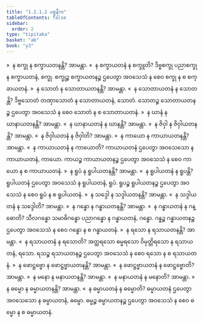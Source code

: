 ```yaml
---
title: "1.2.1.2 ပစ္စနီက"
tableOfContents: false
sidebar:
  order: 2
type: "tipitaka"
basket: "ab"
book: "y3"
---
```



<DynamicBreadcrumb />

<Division number="11" book="y3" e="ch" v="33" p="76">

<Paragraph number="216" book="y3">
»  န စက္ခု န စက္ခာယတနန္တိ? အာမန္တာ.
</Paragraph>

<Paragraph number="217" book="y3">
«  န စက္ခာယတနံ န စက္ခူတိ?
</Paragraph>

<Paragraph number="218" book="y3">
ဒိဗ္ဗစက္ခု ပညာစက္ခု န စက္ခာယတနံ, စက္ခု. စက္ခုဉ္စ စက္ခာယတနဉ္စ ဌပေတွာ အဝသေသံ န စေဝ စက္ခု န စ စက္ခာယတနံ.
</Paragraph>

<Paragraph number="219" book="y3">
»  န သောတံ န သောတာယတနန္တိ? အာမန္တာ.
</Paragraph>

<Paragraph number="220" book="y3">
«  န သောတာယတနံ န သောတန္တိ?
</Paragraph>

<Paragraph number="221" book="y3">
ဒိဗ္ဗသောတံ တဏှာသောတံ န သောတာယတနံ, သောတံ. သောတဉ္စ သောတာယတနဉ္စ ဌပေတွာ အဝသေသံ န စေဝ သောတံ န စ သောတာယတနံ.
</Paragraph>

<Paragraph number="222" book="y3">
»  န ဃာနံ န ဃာနာယတနန္တိ? အာမန္တာ.
</Paragraph>

<Paragraph number="223" book="y3">
«  န ဃာနာယတနံ န ဃာနန္တိ? အာမန္တာ.
</Paragraph>

<Paragraph number="224" book="y3">
»  န ဇိဝှါ န ဇိဝှါယတနန္တိ? အာမန္တာ.
</Paragraph>

<Paragraph number="225" book="y3">
«  န ဇိဝှါယတနံ န ဇိဝှါတိ? အာမန္တာ.
</Paragraph>

<Paragraph number="226" book="y3">
»  န ကာယော န ကာယာယတနန္တိ? အာမန္တာ.
</Paragraph>

<Paragraph number="227" book="y3">
«  န ကာယာယတနံ န ကာယောတိ?
</Paragraph>

<Paragraph number="228" book="y3">
ကာယာယတနံ ဌပေတွာ အဝသေသော န ကာယာယတနံ, ကာယော. ကာယဉ္စ ကာယာယတနဉ္စ ဌပေတွာ အဝသေသံ န စေဝ ကာယော န စ ကာယာယတနံ.
</Paragraph>

<Paragraph number="229" book="y3">
»  န ရူပံ န ရူပါယတနန္တိ? အာမန္တာ.
</Paragraph>

<Paragraph number="230" book="y3">
«  န ရူပါယတနံ န ရူပန္တိ?
</Paragraph>

<Paragraph number="231" book="y3">
ရူပါယတနံ ဌပေတွာ အဝသေသံ န ရူပါယတနံ, ရူပံ. ရူပဉ္စ ရူပါယတနဉ္စ ဌပေတွာ အဝသေသံ န စေဝ ရူပံ န စ ရူပါယတနံ.
</Paragraph>

<Paragraph number="232" book="y3">
»  န သဒ္ဒေါ န သဒ္ဒါယတနန္တိ? အာမန္တာ.
</Paragraph>

<Paragraph number="233" book="y3">
«  န သဒ္ဒါယတနံ န သဒ္ဒေါတိ? အာမန္တာ.
</Paragraph>

<Paragraph number="234" book="y3">
»  န ဂန္ဓော န ဂန္ဓာယတနန္တိ? အာမန္တာ.
</Paragraph>

<Paragraph number="235" book="y3">
«  န ဂန္ဓာယတနံ န ဂန္ဓောတိ?
</Paragraph>

<Paragraph number="236" book="y3">
သီလဂန္ဓော သမာဓိဂန္ဓော ပညာဂန္ဓော န ဂန္ဓာယတနံ, ဂန္ဓော. ဂန္ဓဉ္စ ဂန္ဓာယတနဉ္စ ဌပေတွာ အဝသေသံ န စေဝ ဂန္ဓော န စ ဂန္ဓာယတနံ.
</Paragraph>

<Paragraph number="237" book="y3">
»  န ရသော န ရသာယတနန္တိ? အာမန္တာ.
</Paragraph>

<Paragraph number="238" book="y3">
«  န ရသာယတနံ န ရသောတိ?
</Paragraph>

<Paragraph number="239" book="y3">
အတ္ထရသော ဓမ္မရသော ဝိမုတ္တိရသော န ရသာယတနံ, ရသော. ရသဉ္စ ရသာယတနဉ္စ ဌပေတွာ အဝသေသံ န စေဝ ရသော န စ ရသာယတနံ.
</Paragraph>

<Paragraph number="240" book="y3">
»  န ဖောဋ္ဌဗ္ဗော န ဖောဋ္ဌဗ္ဗာယတနန္တိ? အာမန္တာ.
</Paragraph>

<Paragraph number="241" book="y3">
«  န ဖောဋ္ဌဗ္ဗာယတနံ န ဖောဋ္ဌဗ္ဗောတိ? အာမန္တာ.
</Paragraph>

<Paragraph number="242" book="y3">
»  န မနော န မနာယတနန္တိ? အာမန္တာ.
</Paragraph>

<Paragraph number="243" book="y3">
«  န မနာယတနံ န မနောတိ? အာမန္တာ.
</Paragraph>

<Paragraph number="244" book="y3">
»  န ဓမ္မော န ဓမ္မာယတနန္တိ? အာမန္တာ.
</Paragraph>

<Paragraph number="245" book="y3">
«  န ဓမ္မာယတနံ န ဓမ္မောတိ?
</Paragraph>

<Paragraph number="246" book="y3">
ဓမ္မာယတနံ ဌပေတွာ အဝသေသော န ဓမ္မာယတနံ, ဓမ္မော. ဓမ္မဉ္စ ဓမ္မာယတနဉ္စ ဌပေတွာ အဝသေသံ န စေဝ ဓမ္မော န စ ဓမ္မာယတနံ.
</Paragraph>
</Division>